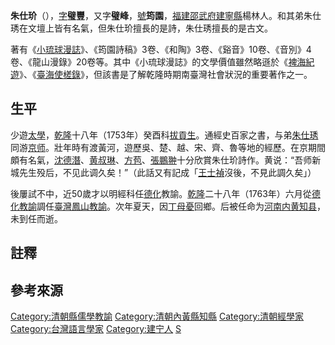'''朱仕玠'''（{{bd|1712年||？||Z}}）{{NoteTag|一說卒於乾隆卅八年（1773年）{{r|朱|page=5}}。}}，[[表字|字]]'''璧豐'''，又字'''璧峰'''，[[號|號]]'''筠園'''，[[福建|福建]][[邵武府|邵武府]][[建寧縣|建寧縣]]楊林人{{r|記憶}}{{r|黃}}{{r|朱|page=5}}。和其弟朱仕琇在文壇上皆有名氣，但朱仕玠擅長的是詩，朱仕琇擅長的是古文{{r|列傳選}}。

著有《[[小琉球漫誌|小琉球漫誌]]》、《筠園詩稿》3卷、《和陶》3卷、《谿音》10卷、《音別》4卷、《龍山漫錄》20卷等。其中《小琉球漫誌》的文學價值雖然略遜於《[[裨海紀遊|裨海紀遊]]》、《[[臺海使槎錄|臺海使槎錄]]》，但該書是了解乾隆時期南臺灣社會狀況的重要著作之一{{r|黃}}。

== 生平 ==
少遊[[太學|太學]]，[[乾隆|乾隆]]十八年（1753年）癸酉科[[拔貢生|拔貢生]]{{r|記憶}}{{r|黃}}。通經史百家之書，与弟[[朱仕琇|朱仕琇]]同游[[北京|京师]]{{r|記憶}}{{r|黃}}。壯年時有渡黃河，遊歷吳、楚、越、宋、齊、魯等地的經歷{{r|黃}}。在京期間頗有名氣，[[沈德潛|沈德潛]]、[[黄叔琳|黄叔琳]]、[[方苞|方苞]]、[[張鵬翀|張鵬翀]]十分欣賞朱仕玠詩作{{r|記憶}}{{r|列傳選}}。黄说：“吾师新城先生殁后，不见此调久矣！”（此話又有記成「[[王士禎|王士禎]]沒後，不見此調久矣」{{r|列傳選}}）

後屢試不中，近50歲才以明經科任[[德化|德化]]教諭{{r|記憶}}{{r|黃}}。[[乾隆|乾隆]]二十八年（1763年）六月從[[德化|德化]][[教諭|教諭]]調任[[臺灣|臺灣]][[鳳山縣_(臺灣)|鳳山]][[教諭|教諭]]。次年夏天，因[[丁憂|丁母憂]]回鄉。后被任命为[[河南|河南]][[内黄|内黄]][[知县|知县]]，未到任而逝。

== 註釋 ==
{{NoteFoot}}

== 參考來源 ==
{{reflist|refs=
<ref name="記憶">{{cite web|url=http://memory.ncl.edu.tw/tm_cgi/hypage.cgi?HYPAGE=toolbox_figure_detail.hpg&project_id=&dtd_id=&subject_name=&subject_url=&xml_id=0000008404&who=%E6%9C%B1%E4%BB%95%E7%8E%A0 |title=朱仕玠 |work=臺灣記憶 |publisher=國家圖書館 |accessdate=2018-07-20}}</ref>
<ref name="黃">{{cite book|author=黃美玲 |title=《明清時期臺灣遊記研究》 |publisher=文津 |isbn=978-957-668-961-1 |date=2012-05 |pages=頁181─205}}</ref>
<ref name="朱">{{cite book|url=http://thuir.thu.edu.tw/retrieve/18700/100THU00045023-001.pdf |author=朱金芳 |title=《朱仕玠《瀛涯漁唱》研究》 |publisher=東海大學  |date=2012-05 }}</ref>
<ref name="列傳選">{{cite book|author=臺灣銀行經濟研究室 |title=《清史列傳選》 |publisher=臺灣省文獻委員會 |isbn=957-00-4453-5 |date=1994-12-31 |pages=頁187─188}}</ref>
}}


{{DEFAULTSORT:Zhu朱}}
[[Category:清朝縣儒學教諭|Category:清朝縣儒學教諭]]
[[Category:清朝內黃縣知縣|Category:清朝內黃縣知縣]]
[[Category:清朝經學家|Category:清朝經學家]]
[[Category:台灣語言學家|Category:台灣語言學家]]
[[Category:建宁人|Category:建宁人]]
[[Category:朱姓|S]]